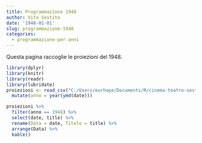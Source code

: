 ```yaml
---
title: Programmazione 1948
author: Vito Sestito
date: '1948-01-01'
slug: programmazione-1948
categories:
  - programmazione-per-anni
---
```



Questa pagina raccoglie le proiezioni del 1948.


```r
library(dplyr)
library(knitr)
library(readr)
library(lubridate)
proiezioni <- read_csv("C:/Users/eurhope/Documents/R/cinema-teatro-sestito/static/data/programmazione_agende.csv") %>% 
  mutate(anno = year(ymd(date)))
```


```r
proiezioni %>% 
  filter(anno == 1948) %>% 
  select(date, title) %>% 
  rename(Data = date, Titolo = title) %>% 
  arrange(Data) %>% 
  kable()
```

